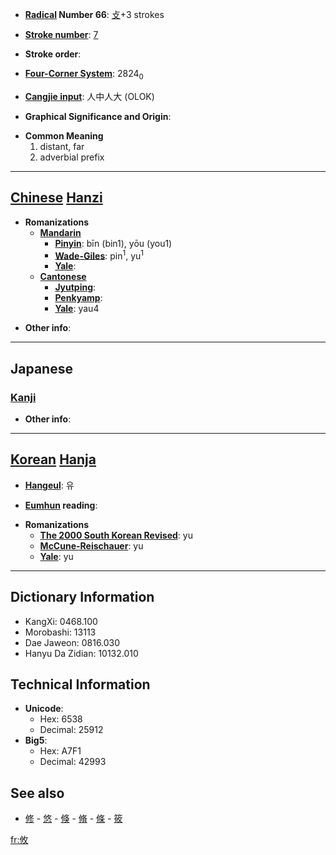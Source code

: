 * '''[[Wiktionary:Chinese radical index| Radical]] Number 66''': [[Wiktionary:Chinese radical index 攴|攴]]+3 strokes

* '''[[Wiktionary:Chinese total strokes index|Stroke number]]''': [[Wiktionary:Chinese total strokes index 7|7]]

* '''Stroke order''': 

* '''[[Wiktionary:Chinese four corner index|Four-Corner System]]''': 2824<sub>0</sub>

* '''[[Wiktionary:Chinese Cangjie index|Cangjie input]]''': 人中人大 (OLOK)

* '''Graphical Significance and Origin''': 

* '''Common Meaning'''
*#distant, far
*# adverbial prefix


----

== [[Chinese]] [[Hanzi]] ==

* '''Romanizations'''
** '''[[Mandarin]]'''
*** '''[[Pinyin]]''': bīn (bin1), yōu (you1)
*** '''[[Wade-Giles]]''': pin<sup>1</sup>, yu<sup>1</sup>
*** '''[[Yale]]''': 
** '''[[Cantonese]]'''
*** '''[[Jyutping]]''':
*** '''[[Penkyamp]]''': 
*** '''[[Yale]]''': yau4

* '''Other info''': 

----

==Japanese==
===[[Kanji]]===
{{kanji|on readings=[[ゆう]] (yū)|kun readings=[[ところ]] (tokoro)}}

* '''Other info''':  

----

== [[Korean]] [[Hanja]] ==

* '''[[Hangeul]]''': 유

* '''[[Eumhun]] reading''': 

* '''Romanizations'''
** '''[[The 2000 South Korean Revised Romanization|The 2000 South Korean Revised]]''': yu
** '''[[McCune-Reischauer]]''': yu
** '''[[Yale]]''': yu

----

== Dictionary Information ==

* KangXi: 0468.100
* Morobashi: 13113
* Dae Jaweon: 0816.030
* Hanyu Da Zidian: 10132.010

== Technical Information ==

* '''Unicode''':
** Hex: 6538
** Decimal: 25912
* '''Big5''':
** Hex: A7F1
** Decimal: 42993

==See also==
*[[修]] - [[悠]] - [[倏]] - [[脩]] - [[條]] - [[筱]]

[[fr:攸]]